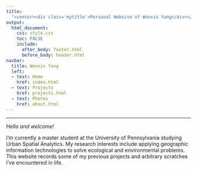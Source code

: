 ```yaml
---
title:
  "<center><div class='mytitle'>Personal Website of Wenxin Yang</div></center>"
output:
  html_document:
    css: style.css
    toc: FALSE
    include:
      after_body: footer.html
      before_body: header.html
navbar:
  title: Wenxin Yang
  left:
  - text: Home
    href: index.html
  - text: Projects
    href: projects.html
  - text: Photos
    href: about.html
---
```

***

<div class='mycontent'>
_Hello and welcome!_


I'm currently a master student at the University of Pennsylvania studying Urban Spatial Analytics. My research interests include applying geographic information technologies to solve ecological and environmental problems. This website records some of my previous projects and arbitrary scratches I've encountered in life.



</div>